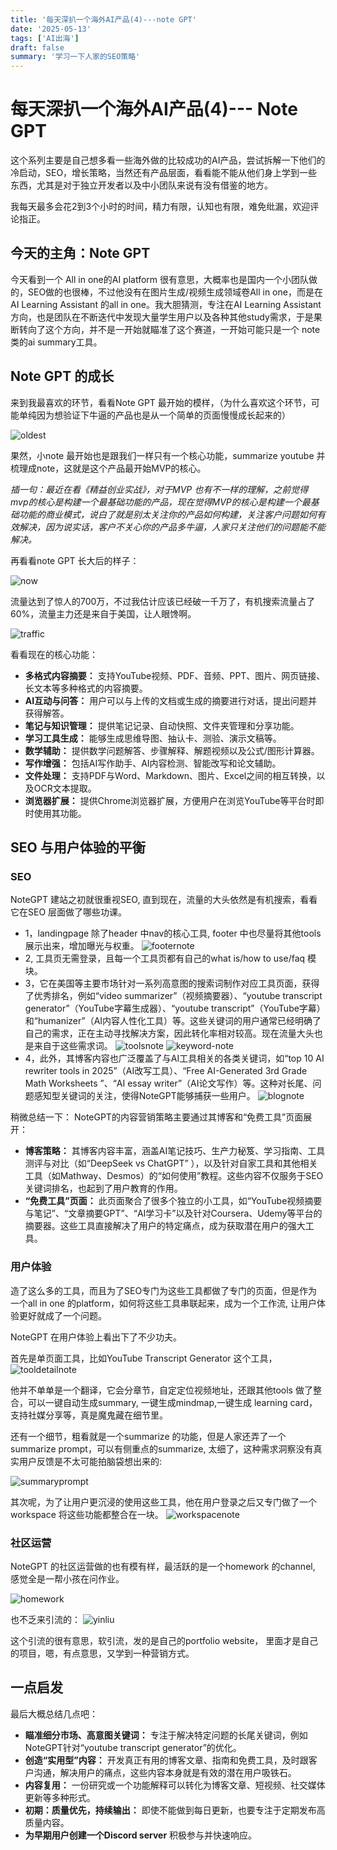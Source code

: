 ```yaml
---
title: '每天深扒一个海外AI产品(4)---note GPT'
date: '2025-05-13'
tags: ['AI出海']
draft: false
summary: '学习一下人家的SEO策略'
---
```


# 每天深扒一个海外AI产品(4)--- Note GPT


这个系列主要是自己想多看一些海外做的比较成功的AI产品，尝试拆解一下他们的冷启动，SEO，增长策略，当然还有产品层面，看看能不能从他们身上学到一些东西，尤其是对于独立开发者以及中小团队来说有没有借鉴的地方。

我每天最多会花2到3个小时的时间，精力有限，认知也有限，难免纰漏，欢迎评论指正。

## 今天的主角：Note GPT

今天看到一个 All in one的AI platform 很有意思，大概率也是国内一个小团队做的，SEO做的也很棒，不过他没有在图片生成/视频生成领域卷All in one，而是在AI Learning Assistant 的all in one。我大胆猜测，专注在AI Learning Assistant方向，也是团队在不断迭代中发现大量学生用户以及各种其他study需求，于是果断转向了这个方向，并不是一开始就瞄准了这个赛道，一开始可能只是一个 note 类的ai summary工具。

## Note GPT 的成长

来到我最喜欢的环节，看看Note GPT 最开始的模样，（为什么喜欢这个环节，可能单纯因为想验证下牛逼的产品也是从一个简单的页面慢慢成长起来的）

![oldest](/static/images/04-notegpt/oldest.png)

果然，小note 最开始也是跟我们一样只有一个核心功能，summarize youtube 并梳理成note，这就是这个产品最开始MVP的核心。

*插一句：最近在看《精益创业实战》，对于MVP 也有不一样的理解，之前觉得mvp的核心是构建一个最基础功能的产品，现在觉得MVP的核心是构建一个最基础功能的商业模式，说白了就是别太关注你的产品如何构建，关注客户问题如何有效解决，因为说实话，客户不关心你的产品多牛逼，人家只关注他们的问题能不能解决。*

再看看note GPT 长大后的样子：

![now](/static/images/04-notegpt/now.png)

流量达到了惊人的700万，不过我估计应该已经破一千万了，有机搜索流量占了60%，流量主力还是来自于美国，让人眼馋啊。

![traffic](/static/images/04-notegpt/traffic.png)

看看现在的核心功能：
* **多格式内容摘要：** 支持YouTube视频、PDF、音频、PPT、图片、网页链接、长文本等多种格式的内容摘要。  
* **AI互动与问答：** 用户可以与上传的文档或生成的摘要进行对话，提出问题并获得解答。  
* **笔记与知识管理：** 提供笔记记录、自动快照、文件夹管理和分享功能。  
* **学习工具生成：** 能够生成思维导图、抽认卡、测验、演示文稿等。  
* **数学辅助：** 提供数学问题解答、步骤解释、解题视频以及公式/图形计算器。  
* **写作增强：** 包括AI写作助手、AI内容检测、智能改写和论文辅助。  
* **文件处理：** 支持PDF与Word、Markdown、图片、Excel之间的相互转换，以及OCR文本提取。  
* **浏览器扩展：** 提供Chrome浏览器扩展，方便用户在浏览YouTube等平台时即时使用其功能。


## SEO 与用户体验的平衡

### SEO

NoteGPT 建站之初就很重视SEO, 直到现在，流量的大头依然是有机搜索，看看它在SEO 层面做了哪些功课。

- 1，landingpage 除了header 中nav的核心工具, footer 中也尽量将其他tools 展示出来，增加曝光与权重。
![footernote](/static/images/04-notegpt/footernote.png)
- 2, 工具页无需登录，且每一个工具页都有自己的what is/how to use/faq 模块。
- 3，它在美国等主要市场针对一系列高意图的搜索词制作对应工具页面，获得了优秀排名，例如“video summarizer”（视频摘要器）、“youtube transcript generator”（YouTube字幕生成器）、“youtube transcript”（YouTube字幕）和“humanizer”（AI内容人性化工具）等。这些关键词的用户通常已经明确了自己的需求，正在主动寻找解决方案，因此转化率相对较高。现在流量大头也是来自于这些需求词。
![toolsnote](/static/images/04-notegpt/toolsnote.png)
![keyword-note](/static/images/04-notegpt/keyword-note.png)
- 4，此外，其博客内容也广泛覆盖了与AI工具相关的各类关键词，如“top 10 AI rewriter tools in 2025”（AI改写工具）、“Free AI-Generated 3rd Grade Math Worksheets ”、“AI essay writer”（AI论文写作）等。这种对长尾、问题感知型关键词的关注，使得NoteGPT能够捕获一些用户。
![blognote](/static/images/04-notegpt/blognote.png)

稍微总结一下：
NoteGPT的内容营销策略主要通过其博客和“免费工具”页面展开：
* **博客策略：** 其博客内容丰富，涵盖AI笔记技巧、生产力秘笈、学习指南、工具测评与对比（如“DeepSeek vs ChatGPT” ），以及针对自家工具和其他相关工具（如Mathway、Desmos）的“如何使用”教程。这些内容不仅服务于SEO关键词排名，也起到了用户教育的作用。  
* **“免费工具”页面：** 此页面聚合了很多个独立的小工具，如“YouTube视频摘要与笔记”、“文章摘要GPT”、“AI学习卡”以及针对Coursera、Udemy等平台的摘要器。这些工具直接解决了用户的特定痛点，成为获取潜在用户的强大工具。


### 用户体验

造了这么多的工具，而且为了SEO专门为这些工具都做了专门的页面，但是作为一个all in one 的platform，如何将这些工具串联起来，成为一个工作流, 让用户体验更好就成了一个问题。

NoteGPT 在用户体验上看出下了不少功夫。

首先是单页面工具，比如YouTube Transcript Generator 这个工具，
![tooldetailnote](/static/images/04-notegpt/tooldetailnote.png)

他并不单单是一个翻译，它会分章节，自定定位视频地址，还跟其他tools 做了整合，可以一键自动生成summary, 一键生成mindmap,一键生成 learning card，支持社媒分享等，真是魔鬼藏在细节里。

还有一个细节，粗看就是一个summarize 的功能，但是人家还弄了一个summarize prompt，可以有侧重点的summarize, 太细了，这种需求洞察没有真实用户反馈是不太可能拍脑袋想出来的:

![summaryprompt](/static/images/04-notegpt/summaryprompt.png)

其次呢，为了让用户更沉浸的使用这些工具，他在用户登录之后又专门做了一个 workspace 将这些功能都整合在一块。
![workspacenote](/static/images/04-notegpt/workspacenote.png)

### 社区运营

NoteGPT 的社区运营做的也有模有样，最活跃的是一个homework 的channel, 感觉全是一帮小孩在问作业。

![homework](/static/images/04-notegpt/homework.png)

也不乏来引流的：
![yinliu](/static/images/04-notegpt/yinliu.png)

这个引流的很有意思，软引流，发的是自己的portfolio website， 里面才是自己的项目，嗯，有点意思，又学到一种营销方式。


## 一点启发

最后大概总结几点吧：

* **瞄准细分市场、高意图关键词：** 专注于解决特定问题的长尾关键词，例如NoteGPT针对“youtube transcript generator”的优化。  
* **创造“实用型”内容：** 开发真正有用的博客文章、指南和免费工具，及时跟客户沟通，解决用户的痛点，这些内容本身就是有效的潜在用户吸铁石。  
* **内容复用：** 一份研究或一个功能解释可以转化为博客文章、短视频、社交媒体更新等多种形式。  
* **初期：质量优先，持续输出：** 即使不能做到每日更新，也要专注于定期发布高质量内容。
* **为早期用户创建一个Discord server** 积极参与并快速响应。